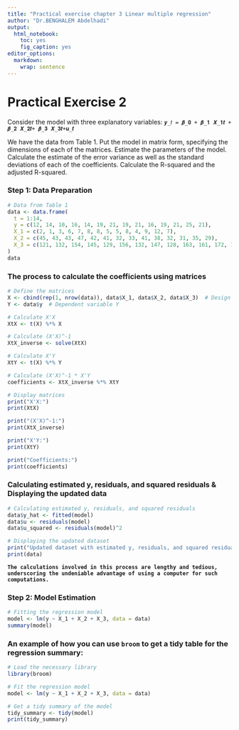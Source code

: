 ---
title: "Practical exercise chapter 3 Linear multiple regression"
author: "Dr.BENGHALEM Abdelhadi"
output: 
  html_notebook: 
    toc: yes
    fig_caption: yes
editor_options: 
  markdown: 
    wrap: sentence
---

# Practical Exercise 2

Consider the model with three explanatory variables: `𝒚_𝑡 = 𝜷_𝟎 + 𝜷_𝟏 𝑿_𝟏𝒕 + 𝜷_𝟐 𝑿_𝟐𝒕+ 𝜷_𝟑 𝑿_𝟑𝒕+𝐮_𝒕`

We have the data from Table 1.
Put the model in matrix form, specifying the dimensions of each of the matrices.
Estimate the parameters of the model.
Calculate the estimate of the error variance as well as the standard deviations of each of the coefficients.
Calculate the R-squared and the adjusted R-squared.

### **Step 1: Data Preparation**

```{r}
# Data from Table 1
data <- data.frame(
  t = 1:14,
  y = c(12, 14, 10, 16, 14, 19, 21, 19, 21, 16, 19, 21, 25, 21),
  X_1 = c(2, 1, 3, 6, 7, 8, 8, 5, 5, 8, 4, 9, 12, 7),
  X_2 = c(45, 43, 43, 47, 42, 41, 32, 33, 41, 38, 32, 31, 35, 29),
  X_3 = c(121, 132, 154, 145, 129, 156, 132, 147, 128, 163, 161, 172, 174, 180)
)
data
```

### The process to calculate the coefficients using matrices

```{r}
# Define the matrices
X <- cbind(rep(1, nrow(data)), data$X_1, data$X_2, data$X_3)  # Design matrix X
Y <- data$y  # Dependent variable Y

# Calculate X'X
XtX <- t(X) %*% X

# Calculate (X'X)^-1
XtX_inverse <- solve(XtX)

# Calculate X'Y
XtY <- t(X) %*% Y

# Calculate (X'X)^-1 * X'Y
coefficients <- XtX_inverse %*% XtY

# Display matrices
print("X'X:")
print(XtX)

print("(X'X)^-1:")
print(XtX_inverse)

print("X'Y:")
print(XtY)

print("Coefficients:")
print(coefficients)
```

### Calculating estimated y, residuals, and squared residuals & Displaying the updated data

```{r}
# Calculating estimated y, residuals, and squared residuals
data$y_hat <- fitted(model)
data$u <- residuals(model)
data$u_squared <- residuals(model)^2

# Displaying the updated dataset
print("Updated dataset with estimated y, residuals, and squared residuals:")
print(data)
```

**`The calculations involved in this process are lengthy and tedious, underscoring the undeniable advantage of using a computer for such computations.`**

### **Step 2: Model Estimation**

```{r}
# Fitting the regression model
model <- lm(y ~ X_1 + X_2 + X_3, data = data)
summary(model)
```

### An example of how you can use **`broom`** to get a tidy table for the regression summary:

```{r}
# Load the necessary library
library(broom)

# Fit the regression model
model <- lm(y ~ X_1 + X_2 + X_3, data = data)

# Get a tidy summary of the model
tidy_summary <- tidy(model)
print(tidy_summary)
```
